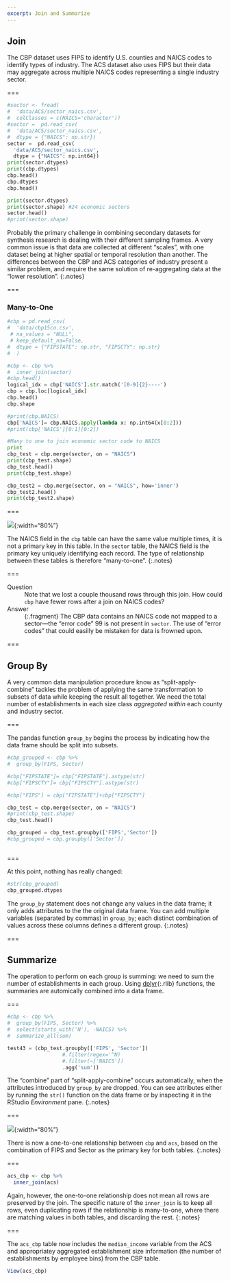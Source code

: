 ```yaml
---
excerpt: Join and Summarize
---
```


## Join

The CBP dataset uses FIPS to identify U.S. counties and NAICS codes to identify
types of industry. The ACS dataset also uses FIPS but their data may aggregate
across multiple NAICS codes representing a single industry sector.

===

```python
#sector <- fread(
#  'data/ACS/sector_naics.csv',
#  colClasses = c(NAICS='character'))
#sector =  pd.read_csv(
#  'data/ACS/sector_naics.csv',
#  dtype = {"NAICS": np.str})
sector =  pd.read_csv(
  'data/ACS/sector_naics.csv',
  dtype = {"NAICS": np.int64})
print(sector.dtypes)
print(cbp.dtypes)
cbp.head()
cbp.dtypes
cbp.head()
```
```python
print(sector.dtypes)
print(sector.shape) #24 economic sectors
sector.head()
#print(sector.shape)
```

Probably the primary challenge in combining secondary datasets for synthesis
research is dealing with their different sampling frames. A very common issue is
that data are collected at different "scales", with one dataset being at higher
spatial or temporal resolution than another. The differences between the CBP and
ACS categories of industry present a similar problem, and require the same
solution of re-aggregating data at the "lower resolution".
{:.notes}

===

### Many-to-One

```python

#cbp = pd.read_csv(
#  'data/cbp15co.csv',
 # na_values = "NULL",
 # keep_default_na=False,
#  dtype = {"FIPSTATE": np.str, "FIPSCTY": np.str}
#  )

#cbp <- cbp %>%
#  inner_join(sector)
#cbp.head()
logical_idx = cbp['NAICS'].str.match('[0-9]{2}----')
cbp = cbp.loc[logical_idx]
cbp.head()
cbp.shape

#print(cbp.NAICS)
cbp['NAICS']= cbp.NAICS.apply(lambda x: np.int64(x[0:2]))
#print(cbp['NAICS'][0:1][0:2])

```

```python
#Many to one to join economic sector code to NAICS
print
cbp_test = cbp.merge(sector, on = "NAICS")
print(cbp_test.shape)
cbp_test.head()
print(cbp_test.shape)

cbp_test2 = cbp.merge(sector, on = "NAICS", how='inner')
cbp_test2.head()
print(cbp_test2.shape)

```

===

![]({% include asset.html path="images/many-to-one.svg" %}){:width="80%"}

The NAICS field in the `cbp` table can have the same value multiple times, it is
not a primary key in this table. In the `sector` table, the NAICS field is the
primary key uniquely identifying each record. The type of relationship between
these tables is therefore "many-to-one".
{:.notes}

===

Question
: Note that we lost a couple thousand rows through this join. How could
`cbp` have fewer rows after a join on NAICS codes?

Answer
: {:.fragment} The CBP data contains an NAICS code not mapped to a sector---the
"error code" 99 is not present in `sector`. The use of "error codes" that
could easilly be mistaken for data is frowned upon.

===

## Group By

A very common data manipulation procedure know as "split-apply-combine" tackles
the problem of applying the same transformation to subsets of data while keeping
the result all together. We need the total number of establishments
in each size class *aggregated within* each county and industry sector.

===

The pandas function `group_by` begins the process by indicating how the data
frame should be split into subsets.

```python
#cbp_grouped <- cbp %>%
#  group_by(FIPS, Sector)

#cbp["FIPSTATE"]= cbp["FIPSTATE"].astype(str)
#cbp["FIPSCTY"]= cbp["FIPSCTY"].astype(str)

#cbp["FIPS"] = cbp["FIPSTATE"]+cbp["FIPSCTY"]

cbp_test = cbp.merge(sector, on = "NAICS")
#print(cbp_test.shape)
cbp_test.head()

cbp_grouped = cbp_test.groupby(['FIPS','Sector'])
#cbp_grouped = cbp.groupby(['Sector'])



```

===

At this point, nothing has really changed:

```python
#str(cbp_grouped)
cbp_grouped.dtypes
```

The `group_by` statement does not change any values in the data frame; it only
adds attributes to the the original data frame. You can add multiple variables
(separated by commas) in `group_by`; each distinct combination of values across
these columns defines a different group.
{:.notes}

===

## Summarize

The operation to perform on each group is summing: we need to sum the number of
establishments in each group. Using [dplyr](){:.rlib} functions, the summaries
are automically combined into a data frame.

===

```python
#cbp <- cbp %>%
#  group_by(FIPS, Sector) %>%
#  select(starts_with('N'), -NAICS) %>%
#  summarize_all(sum)

test43 = (cbp_test.groupby(['FIPS', 'Sector']) 
                  #.filter(regex='^N)
                  #.filter(~['NAICS'])
                  .agg('sum'))
```

The "combine" part of "split-apply-combine" occurs automatically, when the
attributes introduced by `group_by` are dropped. You can see attributes either
by running the `str()` function on the data frame or by inspecting it in the
RStudio *Environment* pane.
{:.notes}

===

![]({% include asset.html path="images/one-to-one.svg" %}){:width="80%"}

There is now a one-to-one relationship between `cbp` and `acs`, based on
the combination of FIPS and Sector as the primary key for both tables.
{:.notes}

===

```r
acs_cbp <- cbp %>%
  inner_join(acs)
```

Again, however, the one-to-one relationship does not mean all rows are preserved
by the join. The specific nature of the `inner_join` is to keep all rows, even
duplicating rows if the relationship is many-to-one, where there are matching
values in both tables, and discarding the rest.
{:.notes}

===

The `acs_cbp` table now includes the `median_income` variable from the ACS and
appropriatey aggregated establishment size information (the number of
establishments by employee bins) from the CBP table.

```r
View(acs_cbp)
```
